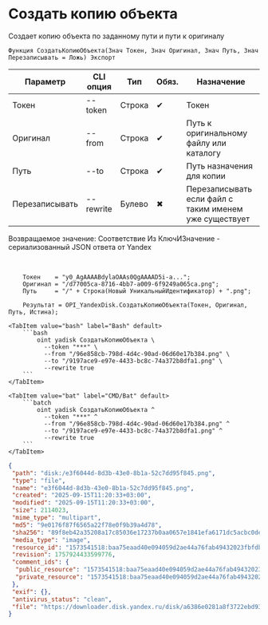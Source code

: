 ﻿---
sidebar_position: 5
description: Создать копию объекта и другие функции для работы с Yandex Disk в Открытом пакете интеграций - бесплатной open-source библиотеке интеграций для 1С:Предприятие 8, OneScript и CLI
keywords: [1C, 1С, 1С:Предприятие, 1С:Предприятие 8.3, API, Интеграция, Сервисы, Обмен, OneScript, CLI, Yandex Disk]
---


# Создать копию объекта
 Создает копию объекта по заданному пути и пути к оригиналу



`Функция СоздатьКопиюОбъекта(Знач Токен, Знач Оригинал, Знач Путь, Знач Перезаписывать = Ложь) Экспорт`

  | Параметр | CLI опция | Тип | Обяз. | Назначение |
  |-|-|-|-|-|
  | Токен | --token | Строка | &#x2714; | Токен |
  | Оригинал | --from | Строка | &#x2714; | Путь к оригинальному файлу или каталогу |
  | Путь | --to | Строка | &#x2714; | Путь назначения для копии |
  | Перезаписывать | --rewrite | Булево | &#x2716; | Перезаписывать если файл с таким именем уже существует |

  
  Возвращаемое значение:   Соответствие Из КлючИЗначение - сериализованный JSON ответа от Yandex

<br/>




```bsl title="Пример использования для 1С:Предприятие/OneScript"
    Токен    = "y0_AgAAAABdylaOAAs0QgAAAAD5i-a...";
    Оригинал = "/d77005ca-8716-4bb7-a009-6f9249a065ca.png";
    Путь     = "/" + Строка(Новый УникальныйИдентификатор) + ".png";

    Результат = OPI_YandexDisk.СоздатьКопиюОбъекта(Токен, Оригинал, Путь, Истина);
```
    

 <Tabs>
  
    <TabItem value="bash" label="Bash" default>
        ```bash
            oint yadisk СоздатьКопиюОбъекта \
              --token "***" \
              --from "/96e858cb-798d-4d4c-90ad-06d60e17b384.png" \
              --to "/9197ace9-e97e-4433-bc8c-74a372b8dfa1.png" \
              --rewrite true
        ```
    </TabItem>
  
    <TabItem value="bat" label="CMD/Bat" default>
        ```batch
            oint yadisk СоздатьКопиюОбъекта ^
              --token "***" ^
              --from "/96e858cb-798d-4d4c-90ad-06d60e17b384.png" ^
              --to "/9197ace9-e97e-4433-bc8c-74a372b8dfa1.png" ^
              --rewrite true
        ```
    </TabItem>
</Tabs>


```json title="Результат"
{
 "path": "disk:/e3f6044d-8d3b-43e0-8b1a-52c7dd95f845.png",
 "type": "file",
 "name": "e3f6044d-8d3b-43e0-8b1a-52c7dd95f845.png",
 "created": "2025-09-15T11:20:33+03:00",
 "modified": "2025-09-15T11:20:33+03:00",
 "size": 2114023,
 "mime_type": "multipart",
 "md5": "9e0176f87f6565a22f78e0f9b39a4d78",
 "sha256": "89f8eb42a35208a17c85036e17237b0aa0657e1841efa6171dc5acbc0dea9e18",
 "media_type": "image",
 "resource_id": "1573541518:baa75eaad40e094059d2ae44a76fab49432023fbfdb2c5857e93aff4df8a8ff7",
 "revision": 1757924433599776,
 "comment_ids": {
  "public_resource": "1573541518:baa75eaad40e094059d2ae44a76fab49432023fbfdb2c5857e93aff4df8a8ff7",
  "private_resource": "1573541518:baa75eaad40e094059d2ae44a76fab49432023fbfdb2c5857e93aff4df8a8ff7"
 },
 "exif": {},
 "antivirus_status": "clean",
 "file": "https://downloader.disk.yandex.ru/disk/a6386e0281a8f3722ebd93448f7a0d8307e2b3a5fb46d1ac049965bc91e9d334/68c80492/gwThwhLBKYvLhQCNnqAHivpjSuRx12tyCJhhjLbCJ9Qdn0mbOe1BUlw_NUjFytfq43FDWtYDkejqkeYmwxI8-A%3D%3D?uid=1573541518&filename=e3f6044d-8d3b-43e0-8b1a-52c7dd95f845.png&disposition=attachment&hash=&limit=0&content_type=multipart&owner_uid=1573541518&fsize=2114023&hid=03d7263840468e281bd0b238a26e7d0d&media_type=image&tknv=v3&etag=9e0176f87f6565a22f78e0f9b39a4d78"
}
```
